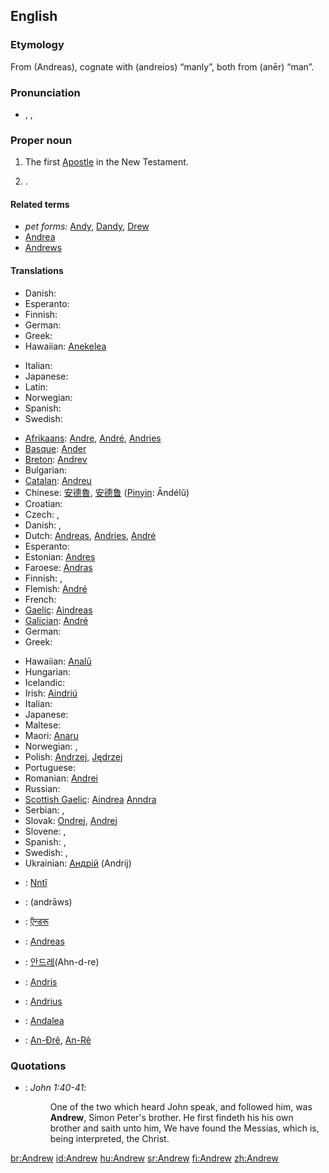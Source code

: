 ==English==

===Etymology===
From {{AGr.}} '''{{polytonic|[[Ἀνδρέας]]}}''' (Andreas), cognate with '''{{polytonic|[[ανδρεῖος]]}}''' (andreios) “manly”, both from '''{{polytonic|[[ἀνήρ]]}}''' (anēr) “man”.

===Pronunciation===
* {{enPR|ăn'dro͞o}}, {{IPA|/ˈændruː/}}, {{SAMPA|/"{ndru:/}}

===Proper noun===
{{en-proper noun}}

# {{biblical character}} The first [[Apostle]] in the New Testament.
# {{given name|male}}.

====Related terms====
* ''pet forms:'' [[Andy]], [[Dandy]], [[Drew]]
* [[Andrea]] {{italbrac|feminine}}
* [[Andrews]] {{italbrac|surname}}

====Translations====
{{trans-top|the Apostle}}
* Danish: {{t-|da|Andreas}}
* Esperanto: {{t-|eo|Andreo|xs=Esperanto}}
* Finnish: {{t+|fi|Andreas}}
* German: {{t+|de|Andreas}}
* Greek: {{t+|el|Ανδρέας|m|tr=Andréas|sc=Grek}}
* Hawaiian: [[Anekelea]]
{{trans-mid}}
* Italian: {{t|it|Andrea}}
* Japanese: {{t|ja|sc=Jpan|アンデレ|tr=Andere}}
* Latin: {{t-|la|Andreas}}
* Norwegian: {{t-|no|Andreas}}
* Spanish: {{t+|es|Andrea|alt=Andreas}}
* Swedish: {{t+|sv|Andreas}}
{{trans-bottom}}

{{trans-top|male given name}}<!--DON'T ADD PET FORMS, NOT EVEN IN BRACKETS!-->
* [[Afrikaans]]: [[Andre]], [[André]], [[Andries]]
* [[Basque]]: [[Ander]]<!--add to Basque entry: pet form Andere-->
* [[Breton]]: [[Andrev]]<!--add to Breton entry: pet from Drev-->
* Bulgarian: {{t-|bg|Андрей|tr=Andrei|sc=Cyrl}}
* [[Catalan]]: [[Andreu]]
* Chinese: [[安德魯]], [[安德鲁]] ([[Pinyin]]: Āndélǔ)
* Croatian: {{t-|hr|Andrija}}
* Czech: {{t-|cs|Ondřej|m}}, {{t-|cs|Andrej|m}}
* Danish: {{t-|da|Andreas}}, {{t-|da|Anders}}
* Dutch: [[Andreas]], [[Andries]], [[André]]
* Esperanto: {{t-|eo|Andreo|xs=Esperanto}}
* Estonian: [[Andres]]
* Faroese: [[Andras]]
* Finnish: {{t+|fi|Antero}}, {{t+|fi|Antti}}
* Flemish: [[André]]
* French: {{t-|fr|André}}
* [[Gaelic]]: [[Aindreas]]
* [[Galician]]: [[André ]]<!-- add to Galician entry: pet forms Andel, Arandl, Arander-->
* German: {{t+|de|Andreas}}
* Greek: {{t+|el|Ανδρέας|m|tr=Andréas|sc=Grek}}
{{trans-mid}}
* Hawaiian: [[Analū]]
* Hungarian: {{t-|hu|András}}
* Icelandic: {{t+|is|Andrés}}
* Irish: [[Aindriú]]
* Italian: {{t+|it|Andrea}}
* Japanese: {{t|ja|sc=Jpan|アンドリュー|tr=Andoryū}}
* Maltese: {{t-|mt|Indri|xs=Maltese}}
* Maori: [[Anaru]]
* Norwegian: {{t-|no|Andreas}}, {{t-|no|Anders}}
* Polish: [[Andrzej]], [[Jędrzej]] {{italbrac|old Polish}}
* Portuguese: {{t-|pt|André}}
* Romanian: [[Andrei]]
* Russian: {{t+|ru|Андрей|tr=Andrei|sc=Cyrl}}
* [[Scottish Gaelic]]: [[Aindrea]] [[Anndra]]
* Serbian: {{t+|sr|Andrija}}, {{t-|sr|Andrej}}
* Slovak: [[Ondrej]], [[Andrej#Slovak|Andrej]]
* Slovene: {{t+|sl|Andrej}}, {{t-|sl|Ande}}
* Spanish: {{t+|es|Andrés}}, {{t-|es|Andreas}}
* Swedish: {{t+|sv|Anders}}, {{t+|sv|Andreas}}
* Ukrainian: [[Андрiй]] (Andrij)
{{trans-bottom}}

{{checktrans-top}}
* {{ttbc|Amuzgo}}: [[Nntî]]
* {{ttbc|Arabic}}: {{Arab|[[اندراوس]]}} (andrāws)
* {{ttbc|Hindi}}: [[ऍन्डरू]]
* {{ttbc|Indonesian}}: [[Andreas]]
{{checktrans-mid}}
* {{ttbc|Korean}}: [[안드레]](Ahn-d-re)
* {{ttbc|Latvian}}: [[Andris]]
* {{ttbc|Lithuanian}}: [[Andrius]]
* {{ttbc|Swahili}}: [[Andalea]]
* {{ttbc|Vietnamese}}: [[An-Đrê]], [[An-Rê]]
{{checktrans-bottom}}

===Quotations===
* {{RQ:Authorized Version}}: ''John 1:40-41'':
*: One of the two which heard John speak, and followed him, was '''Andrew''', Simon Peter's brother. He first findeth his his own brother and saith unto him, We have found the Messias, which is, being interpreted, the Christ.

[[br:Andrew]]
[[id:Andrew]]
[[hu:Andrew]]
[[sr:Andrew]]
[[fi:Andrew]]
[[zh:Andrew]]
